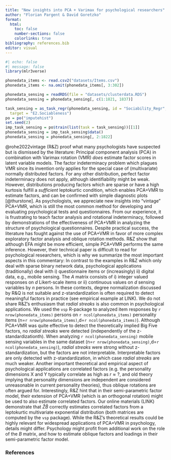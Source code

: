 ```yaml
---
title: "New insights into PCA + Varimax for psychological researchers"
author: "Florian Pargent & David Goretzko"
format:
  html:
    toc: false
    number-sections: false
    colorlinks: true
bibliography: references.bib
editor: visual
---
```


```r
#| echo: false
#| message: false
library(mlr3verse)

phonedata_items <- read.csv2("datasets/Items.csv")
phonedata_items <- na.omit(phonedata_items[, 3:302])

phonedata_sensing = readRDS(file = "datasets/clusterdata.RDS")
phonedata_sensing = phonedata_sensing[, c(1:1821, 1837)]

task_sensing = as_task_regr(phonedata_sensing, id = "Sociability_Regr",
  target = "E2.Sociableness")
po = po("imputehist")
set.seed(2)
imp_task_sensing = po$train(list(task = task_sensing))[[1]]
phonedata_sensing = imp_task_sensing$data()
phonedata_sensing = phonedata_sensing[, 2:1822]
```

@rohe2022vintage (R&Z) proof what many psychologists have suspected but is dismissed by the literature: Principal component analysis (PCA) in combination with Varimax rotation (VMR) *does* estimate factor scores in latent variable models. The factor indeterminacy problem which plagues VMR since its invention only applies for the special case of (multivariate) normally distributed factors. For any other distribution, perfect factor indeterminacy does not apply, although identifiability might be weak. However, distributions producing factors which are sparse or have a high kurtosis fulfill a *sufficient* leptokurtic condition, which enables PCA+VMR to estimate factors, and can be confirmed with simple diagnostic plots [@thurstone]. As psychologists, we appreciate new insights into "vintage" PCA+VMR, which is still the most common method for developing and evaluating psychological tests and questionnaires. From our experience, it is frustrating to teach factor analysis and rotational indeterminacy, followed by demonstrations of the effectiveness of PCA+VMR in analyzing the structure of psychological questionnaires. Despite practical success, the literature has fought against the use of PCA+VMR in favor of more complex exploratory factor analysis and oblique rotation methods. R&Z show that although EFA might be more efficient, simple PCA+VMR performs the same inference. However, their technical paper is difficult to read for psychological researchers, which is why we summarize the most important aspects in this commentary: In contrast to the examples in R&Z which only deal with sparse binary network data, psychological applications (traditionally) deal with i) questionnaire items or (increasingly) ii) digital data, e.g., mobile sensing. The $A$ matrix consists of i) integer valued responses on $d$ Likert-scale items or ii) continuous values on $d$ sensing variables by $n$ persons. In these contexts, degree normalization discussed by R&Q is not suitable and z-standardization is often required to detect meaningful factors in practice (see empirical example at LINK). We do not share R&Z's enthusiasm that *radial streaks* is also common in psychological applications. We used the `vsp` R-package to analyzed item responses by `r nrow(phonedata_items)` persons on `r ncol(phonedata_items)` personality items (n=`r nrow(phonedata_items)`,d=`r ncol(phonedata_items)`). Although PCA+VMR was quite effective to detect the theoretically implied Big Five factors, no *radial streaks* were detected (independently of the z-standardizationth). When analyzing `r ncol(phonedata_sensing)` mobile sensing variables in the same dataset (n=`r nrow(phonedata_sensing)`,d=`r ncol(phonedata_sensing)`), *radial streaks* were strong without z-standardization, but the factors are not interpretable. Interpretable factors are only detected with z-standardization, in which case *radial streaks* are much weaker. Another important theoretical and empirical aspect of psychological applications are correlated factors (e.g. the personality dimensions X and Y typically correlate as high as $r \approx ?$, and old theory implying that personality dimensions are independent are considered unreasonable in current personality theories), thus oblique rotations are often argued for. Interestingly, R&Z hint that in their semi-parametric factor model, their extension of PCA+VMR (which is an orthogonal rotation) might be used to also estimate correlated factors. Our online materials (LINK) demonstrate that $\hat{Z}\hat{B}$ correctly estimates correlated factors from a leptokurtic multivariate exponential distribution (both matrices are computed by the `vsp` package). While the R&Z's theoretical results could be highly relevant for widespread applications of PCA+VMR in psychology, details might differ. Psychology might profit from additional work on the role of the $B$ matrix, and how to estimate oblique factors and loadings in their semi-parametric factor model.

### References

::: {#refs}
:::
